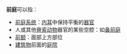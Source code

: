 '''前庭'''可以指：

* [[前庭系统|前庭系统]]：[[内耳|内耳]]中保持平衡的[[器官|器官]]
* 人或其他[[脊索动物|脊索动物]]器官的某些空腔：如[[鼻前庭|鼻前庭]]
* [[前额|前额]]：面部上方部位
* [[建筑物|建筑物]]前面的[[庭院|庭院]]

{{disambig|Cat=二字消歧义}}